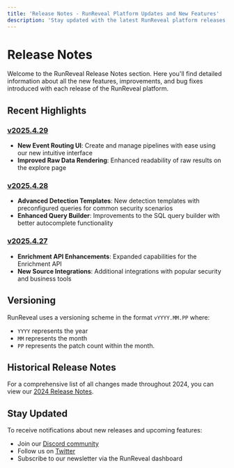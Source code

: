 ```yaml
---
title: 'Release Notes - RunReveal Platform Updates and New Features'
description: 'Stay updated with the latest RunReveal platform releases, new features, improvements, and bug fixes. Track version history and upcoming enhancements.'
---
```


# Release Notes

Welcome to the RunReveal Release Notes section. Here you'll find detailed information about all the new features, improvements, and bug fixes introduced with each release of the RunReveal platform.

## Recent Highlights

### [v2025.4.29](./release-notes/release-v2025-4-29)
- **New Event Routing UI**: Create and manage pipelines with ease using our new intuitive interface
- **Improved Raw Data Rendering**: Enhanced readability of raw results on the explore page

### [v2025.4.28](./release-notes/release-v2025-4-28)
- **Advanced Detection Templates**: New detection templates with preconfigured queries for common security scenarios
- **Enhanced Query Builder**: Improvements to the SQL query builder with better autocomplete functionality

### [v2025.4.27](./release-notes/release-v2025-4-27)
- **Enrichment API Enhancements**: Expanded capabilities for the Enrichment API
- **New Source Integrations**: Additional integrations with popular security and business tools

## Versioning

RunReveal uses a versioning scheme in the format `vYYYY.MM.PP` where:
- `YYYY` represents the year
- `MM` represents the month
- `PP` represents the patch count within the month.

## Historical Release Notes

For a comprehensive list of all changes made throughout 2024, you can view our [2024 Release Notes](./release-notes/2024-release-notes).

## Stay Updated

To receive notifications about new releases and upcoming features:
- Join our [Discord community](https://discord.gg/n3y6WwPCg7)
- Follow us on [Twitter](https://twitter.com/runreveal)
- Subscribe to our newsletter via the RunReveal dashboard

